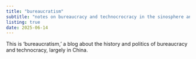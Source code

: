 ```yaml
---
title: "bureaucratism"
subtitle: "notes on bureaucracy and technocrocracy in the sinosphere and beyond"
listing: true
date: 2025-06-14
---
```


This is ‘bureaucratism,’ a blog about the history and politics of bureaucracy and technocracy, largely in China. 